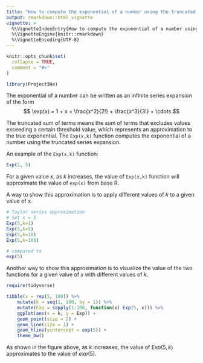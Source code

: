 ```yaml
---
title: "How to compute the exponential of a number using the truncated series expansion"
output: rmarkdown::html_vignette
vignette: >
  %\VignetteIndexEntry{How to compute the exponential of a number using the truncated series expansion}
  %\VignetteEngine{knitr::rmarkdown}
  %\VignetteEncoding{UTF-8}
---
```


```r
knitr::opts_chunk$set(
  collapse = TRUE,
  comment = "#>"
)
```

```r
library(Project3He)
```


The exponential of a number can be written as an infinite series expansion of the form
$$
\exp(x) = 1 + x + \frac{x^2}{2!} + \frac{x^3}{3!} + \cdots
$$


The truncated sum of terms means the sum of terms that excludes values exceeding a certain threshold value, which represents an approximation to the true exponential. The `Exp(x,k)` function computes the exponential of a number using the truncated series expansion.


An example of the `Exp(x,k)` function:


```r
Exp(2, 5)
```


For a given value $x$, as $k$ increases, the value of `Exp(x,k)` function will approximate the value of `exp(x)` from base R.


A way to show this approximation is to apply different values of $k$ to a given value of $x$.


```r
# Taylor series approximation
# Set x = 5
Exp(5,k=1)
Exp(5,k=5)
Exp(5,k=10)
Exp(5,k=100)
```


```r
# compared to 
exp(5)
```


Another way to show this approximation is to visualize the value of the two functions for a given value of $x$ with different values of $k$.


```r
require(tidyverse)
```


```r
tibble(x = rep(5, 100)) %>%
    mutate(k = seq(1, 100, by = 1)) %>%
    mutate(Exp = sapply(1:100, function(x) Exp(5, x))) %>%
    ggplot(aes(x = k, y = Exp)) +
    geom_point(size = 2) +
    geom_line(size = 1) +
    geom_hline(yintercept = exp(5)) +
    theme_bw()
```


As shown in the figure above, as $k$ increases, the value of $Exp(5, k)$ approximates to the value of $exp(5)$.

